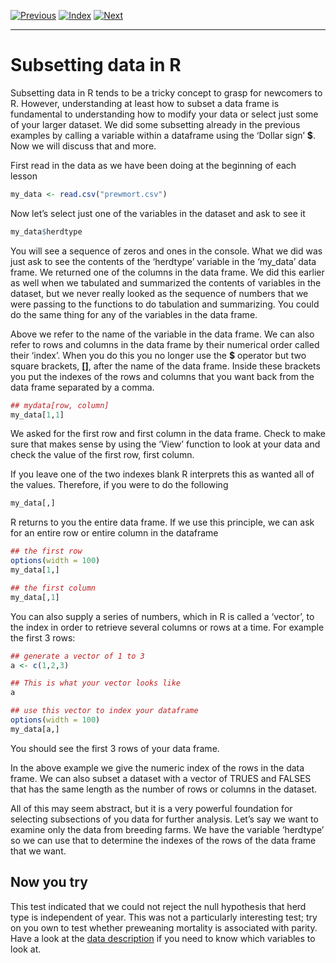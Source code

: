[![Previous](../../img/previous.png)](lesson4_2.html)
[![Index](../../img/home.png)](../../index.html)
[![Next](../../img/next.png)](../lesson5/lesson5_1.html)

---

# Subsetting data in R

Subsetting data in R tends to be a tricky concept to grasp for
newcomers to R. However, understanding at least how to subset a data
frame is fundamental to understanding how to modify your data or select
just some of your larger dataset. We did some subsetting already in
the previous examples by calling a variable within a dataframe using
the 'Dollar sign' **\$**. Now we will discuss that and more.

First read in the data as we have been doing at the beginning of each lesson

```r

my_data <- read.csv("prewmort.csv")

```

Now let's select just one of the variables in the dataset and ask to
see it

```r

my_data$herdtype

```

You will see a sequence of zeros and ones in the console. What we did
was just ask to see the contents of the 'herdtype' variable in the
'my\_data' data frame. We returned one of the columns in the data
frame. We did this earlier as well when we tabulated and summarized
the contents of variables in the dataset, but we never really looked
as the sequence of numbers that we were passing to the functions to do
tabulation and summarizing. You could do the same thing for any of the
variables in the data frame.

Above we refer to the name of the variable in the data frame. We can
also refer to rows and columns in the data frame by their numerical
order called their 'index'. When you do this you no longer use the
**\$** operator but two square brackets, **[]**, after the name of the
data frame. Inside these brackets you put the indexes of the rows and
columns that you want back from the data frame separated by a comma.

```r

## mydata[row, column]
my_data[1,1]

```

We asked for the first row and first column in the data frame. Check
to make sure that makes sense by using the 'View' function to look at
your data and check the value of the first row, first column.

If you leave one of the two indexes blank R interprets this as wanted
all of the values. Therefore, if you were to do the following

```r

my_data[,]

```

R returns to you the entire data frame. If we use this principle, we
can ask for an entire row or entire column in the dataframe

```r

## the first row
options(width = 100)
my_data[1,]

## the first column
my_data[,1]

```

You can also supply a series of numbers, which in R is called a
'vector', to the index in order to retrieve several columns or rows at
a time. For example the first 3 rows:

```r

## generate a vector of 1 to 3
a <- c(1,2,3)

## This is what your vector looks like
a

## use this vector to index your dataframe
options(width = 100)
my_data[a,]

```

You should see the first 3 rows of your data frame.


In the above example we give the numeric index of the rows in the data
frame. We can also subset a dataset with a vector of TRUES and FALSES
that has the same length as the number of rows or columns in the
dataset.


All of this may seem abstract, but it is a very powerful foundation
for selecting subsections of you data for further analysis. Let's say
we want to examine only the data from breeding farms. We have the
variable 'herdtype' so we can use that to determine the indexes of the
rows of the data frame that we want.




## Now you try

This test indicated that we could not reject the null hypothesis that
herd type is independent of year. This was not a particularly
interesting test; try on you own to test whether preweaning mortality
is associated with parity. Have a look at the
[data description](../../about_datasets.html) if you need to know
which variables to look at.
